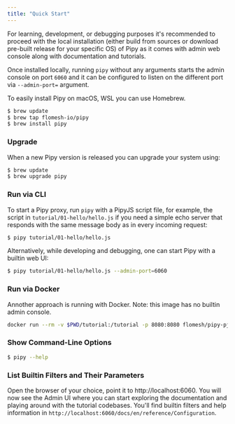 ```yaml
---
title: "Quick Start"
---
```


For learning, development, or debugging purposes it's recommended to proceed with the local installation (either build from sources or download pre-built release for your specific OS) of Pipy as it comes with admin web console along with documentation and tutorials.

Once installed locally, running `pipy` without any arguments starts the admin console on port `6060` and it can be configured to listen on the different port via `--admin-port=` argument.

To easily install Pipy on macOS, WSL you can use Homebrew.

```sh
$ brew update
$ brew tap flomesh-io/pipy
$ brew install pipy
```

### Upgrade

When a new Pipy version is released you can upgrade your system using:

```sh
$ brew update
$ brew upgrade pipy
```

### Run via CLI

To start a Pipy proxy, run `pipy` with a PipyJS script file, for example, the script
in `tutorial/01-hello/hello.js` if you need a simple echo server that responds with the same message
body as in every incoming request:

```sh
$ pipy tutorial/01-hello/hello.js
```

Alternatively, while developing and debugging, one can start Pipy with a builtin web UI:

```sh
$ pipy tutorial/01-hello/hello.js --admin-port=6060
```

### Run via Docker

Annother approach is running with Docker. Note: this image has no builtin admin console.

```sh
docker run --rm -v $PWD/tutorial:/tutorial -p 8080:8080 flomesh/pipy-pjs:latest pipy /tutorial/01-hello/hello.js
```

### Show Command-Line Options

```sh
$ pipy --help
```

### List Builtin Filters and Their Parameters
Open the browser of your choice, point it to http://localhost:6060. You will now see the Admin UI where you can start exploring the documentation and playing around with the tutorial codebases. 
You'll find builtin filters and help information in `http://localhost:6060/docs/en/reference/Configuration`.
